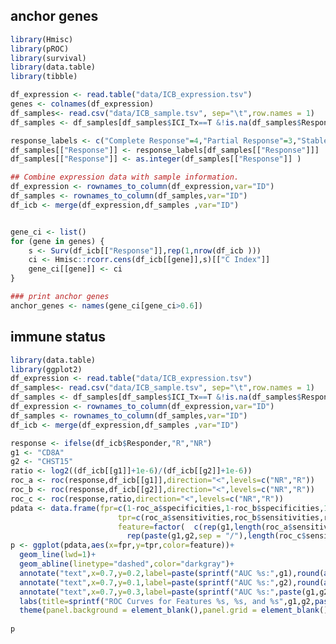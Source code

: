 
## anchor genes
```{r}
library(Hmisc)
library(pROC)
library(survival)
library(data.table)
library(tibble)

df_expression <- read.table("data/ICB_expression.tsv")
genes <- colnames(df_expression)
df_samples<- read.csv("data/ICB_sample.tsv", sep="\t",row.names = 1)
df_samples <- df_samples[df_samples$ICI_Tx==T &!is.na(df_samples$Response)  ,]

response_labels <- c("Complete Response"=4,"Partial Response"=3,"Stable Disease"=2,"Progressive Disease"=1)
df_samples[["Response"]] <- response_labels[df_samples[["Response"]]]
df_samples[["Response"]] <- as.integer(df_samples[["Response"]] )

## Combine expression data with sample information.
df_expression <- rownames_to_column(df_expression,var="ID")
df_samples <- rownames_to_column(df_samples,var="ID")
df_icb <- merge(df_expression,df_samples ,var="ID")


gene_ci <- list()
for (gene in genes) {
    s <- Surv(df_icb[["Response"]],rep(1,nrow(df_icb )))
    ci <- Hmisc::rcorr.cens(df_icb[[gene]],s)[["C Index"]]
    gene_ci[[gene]] <- ci
}

### print anchor genes
anchor_genes <- names(gene_ci[gene_ci>0.6])

```

## immune status

```{r}
library(data.table)
library(ggplot2)
df_expression <- read.table("data/ICB_expression.tsv")
df_samples<- read.csv("data/ICB_sample.tsv", sep="\t",row.names = 1)
df_samples <- df_samples[df_samples$ICI_Tx==T &!is.na(df_samples$Response)  ,]
df_expression <- rownames_to_column(df_expression,var="ID")
df_samples <- rownames_to_column(df_samples,var="ID")
df_icb <- merge(df_expression,df_samples ,var="ID")

response <- ifelse(df_icb$Responder,"R","NR")
g1 <- "CD8A"
g2 <- "CHST15"
ratio <- log2((df_icb[[g1]]+1e-6)/(df_icb[[g2]]+1e-6))
roc_a <- roc(response,df_icb[[g1]],direction="<",levels=c("NR","R"))
roc_b <- roc(response,df_icb[[g2]],direction="<",levels=c("NR","R"))
roc_c <- roc(response,ratio,direction="<",levels=c("NR","R"))
pdata <- data.frame(fpr=c(1-roc_a$specificities,1-roc_b$specificities,1-roc_c$specificities),
                        tpr=c(roc_a$sensitivities,roc_b$sensitivities,roc_c$sensitivities),
                        feature=factor(  c(rep(g1,length(roc_a$sensitivities)),rep(g2,length(roc_b$sensitivities)),
                          rep(paste(g1,g2,sep = "/"),length(roc_c$sensitivities))) ))
p <- ggplot(pdata,aes(x=fpr,y=tpr,color=feature))+
  geom_line(lwd=1)+
  geom_abline(linetype="dashed",color="darkgray")+
  annotate("text",x=0.7,y=0.2,label=paste(sprintf("AUC %s:",g1),round(auc(roc_a),2)),size=2)+
  annotate("text",x=0.7,y=0.1,label=paste(sprintf("AUC %s:",g2),round(auc(roc_b),2)),size=2)+
  annotate("text",x=0.7,y=0.3,label=paste(sprintf("AUC %s:",paste(g1,g2,sep = "/")),round(auc(roc_c),2)),size=2)+
  labs(title=sprintf("ROC Curves for Features %s, %s, and %s",g1,g2,paste(g1,g2,sep = "/")), x="False Positive Rate", y="True Positive Rate") +
  theme(panel.background = element_blank(),panel.grid = element_blank(), panel.border = element_rect(colour = "black", fill=NA, linewidth=1.5),plot.title = element_text(size = 9))
 
p

```





